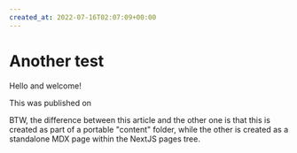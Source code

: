```yaml
---
created_at: 2022-07-16T02:07:09+00:00
---
```



# Another test

Hello and welcome!

<Nav />

This was published on

BTW, the difference between this article and the other one is that this is created as part
of a portable "content" folder, while the other is created as a
standalone MDX page within the NextJS pages tree.
